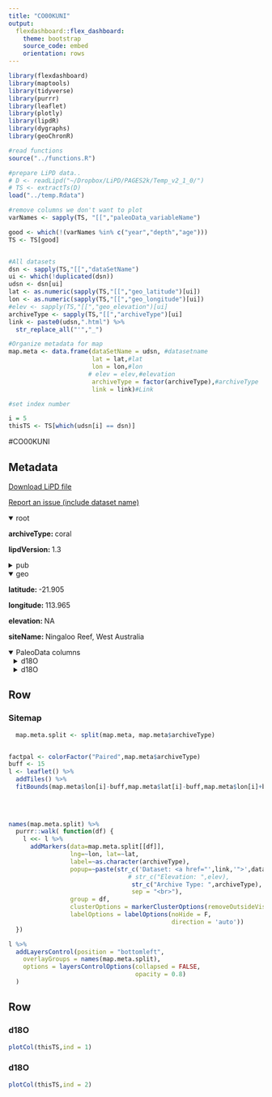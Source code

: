 ```yaml
---
title: "CO00KUNI"
output: 
  flexdashboard::flex_dashboard:
    theme: bootstrap
    source_code: embed
    orientation: rows
---
```


```r
library(flexdashboard)
library(maptools)
library(tidyverse)
library(purrr)
library(leaflet)
library(plotly)
library(lipdR)
library(dygraphs)
library(geoChronR)

#read functions
source("../functions.R")

#prepare LiPD data..
# D <- readLipd("~/Dropbox/LiPD/PAGES2k/Temp_v2_1_0/")
# TS <- extractTs(D)
load("../temp.Rdata")

#remove columns we don't want to plot
varNames <- sapply(TS, "[[","paleoData_variableName")

good <- which(!(varNames %in% c("year","depth","age")))
TS <- TS[good]


#All datasets
dsn <- sapply(TS,"[[","dataSetName")
ui <- which(!duplicated(dsn))
udsn <- dsn[ui]
lat <- as.numeric(sapply(TS,"[[","geo_latitude")[ui])
lon <- as.numeric(sapply(TS,"[[","geo_longitude")[ui])
#elev <- sapply(TS,"[[","geo_elevation")[ui]
archiveType <- sapply(TS,"[[","archiveType")[ui]
link <- paste0(udsn,".html") %>% 
  str_replace_all("'","_")

#Organize metadata for map
map.meta <- data.frame(dataSetName = udsn, #datasetname
                       lat = lat,#lat
                       lon = lon,#lon
                      # elev = elev,#elevation
                       archiveType = factor(archiveType),#archiveType
                       link = link)#Link

#set index number

i = 5
thisTS <- TS[which(udsn[i] == dsn)]
```
#CO00KUNI

Metadata {.sidebar}
-------------------------------------
[Download LiPD file](CO00KUNI.lpd)
            

[Report an issue (include dataset name)](https://github.com/nickmckay/LiPDverse/issues)

<details open style="margin-left: 0px">
<summary>root</summary>
<p style="margin-left: 0px"><strong>archiveType: </strong>coral
<p style="margin-left: 0px"><strong>lipdVersion: </strong>1.3
</details>
<details>
<summary>pub</summary>
<details style="margin-left: 10px">
<summary>pub1</summary>
<p style="margin-left: 10px"><strong>author: </strong>Kuhnert H., J. Pätzold, K. H. Wyrwoll, and G. Wefer
<p style="margin-left: 10px"><strong>pubYear: </strong>2000
<p style="margin-left: 10px"><strong>DOI: </strong>10.1007/s005310050300
</details>
<details style="margin-left: 10px">
<summary>pub2</summary>
</details>
<details style="margin-left: 10px">
<summary>pub3</summary>
</details>
</details>
<details open style="margin-left: 0px">
<summary>geo</summary>
<p style="margin-left: 0px"><strong>latitude: </strong>-21.905
<p style="margin-left: 0px"><strong>longitude: </strong>113.965
<p style="margin-left: 0px"><strong>elevation: </strong>NA
<p style="margin-left: 0px"><strong>siteName: </strong>Ningaloo Reef, West Australia
</details>
<details open>
<summary>PaleoData columns</summary>
<details style="margin-left: 10px">
<summary>d18O</summary>
<p style="margin-left: 10px"><strong>TSid: </strong>CO00KUNI01Aa
<p style="margin-left: 10px"><strong>variableName: </strong>d18O
<p style="margin-left: 10px"><strong>units: </strong>permil
<p style="margin-left: 10px"><strong>description: </strong>carbonate
<details>
<summary>interpretation</summary>
<details style="margin-left: 20px">
<summary>1</summary>
<p style="margin-left: 20px"><strong>fraction: </strong>64% (seasonal) 20% (interannual)
<p style="margin-left: 20px"><strong>inferredMaterial: </strong>seawater
<p style="margin-left: 20px"><strong>integrationTime: </strong>12-Jun
<p style="margin-left: 20px"><strong>integrationTimeBasis: </strong>The age model in the data set is based on the density banding of the skeleton and the seasonality in d18O, whithin each year the highest (least depleted) d18O value was tied to mid-September, which is the coldest month on average.
<p style="margin-left: 20px"><strong>integrationTimeUnits: </strong>year
<p style="margin-left: 20px"><strong>rank: </strong>1
<p style="margin-left: 20px"><strong>scope: </strong>isotope
<p style="margin-left: 20px"><strong>variable: </strong>Temperature_water
</details>
</details>
</details>
<details style="margin-left: 10px">
<summary>d18O</summary>
<p style="margin-left: 10px"><strong>TSid: </strong>CO00KUNI01Ab
<p style="margin-left: 10px"><strong>variableName: </strong>d18O
<p style="margin-left: 10px"><strong>units: </strong>permil
<p style="margin-left: 10px"><strong>description: </strong>carbonate
<details>
<summary>interpretation</summary>
<details style="margin-left: 20px">
<summary>1</summary>
<p style="margin-left: 20px"><strong>fraction: </strong>64% (seasonal) 20% (interannual)
<p style="margin-left: 20px"><strong>inferredMaterial: </strong>seawater
<p style="margin-left: 20px"><strong>integrationTime: </strong>12-Jun
<p style="margin-left: 20px"><strong>integrationTimeBasis: </strong>The age model in the data set is based on the density banding of the skeleton and the seasonality in d18O, whithin each year the highest (least depleted) d18O value was tied to mid-September, which is the coldest month on average.
<p style="margin-left: 20px"><strong>integrationTimeUnits: </strong>year
<p style="margin-left: 20px"><strong>rank: </strong>1
<p style="margin-left: 20px"><strong>scope: </strong>isotope
<p style="margin-left: 20px"><strong>variable: </strong>Temperature_water
</details>
</details>
</details>

Row
-----------------------------------------------------------------------

### Sitemap

```r
  map.meta.split <- split(map.meta, map.meta$archiveType)


factpal <- colorFactor("Paired",map.meta$archiveType)
buff <- 15
l <- leaflet() %>% 
  addTiles() %>% 
  fitBounds(map.meta$lon[i]-buff,map.meta$lat[i]-buff,map.meta$lon[i]+buff,map.meta$lat[i]+buff)
  

  
  
names(map.meta.split) %>%
  purrr::walk( function(df) {
    l <<- l %>%
      addMarkers(data=map.meta.split[[df]],
                 lng=~lon, lat=~lat,
                 label=~as.character(archiveType),
                 popup=~paste(str_c('Dataset: <a href="',link,'">',dataSetName,'</a>'),
                                 # str_c("Elevation: ",elev),
                                  str_c("Archive Type: ",archiveType),
                                  sep = "<br>"),
                 group = df,
                 clusterOptions = markerClusterOptions(removeOutsideVisibleBounds = F),
                 labelOptions = labelOptions(noHide = F,
                                             direction = 'auto'))
  })

l %>%
  addLayersControl(position = "bottomleft",
    overlayGroups = names(map.meta.split),
    options = layersControlOptions(collapsed = FALSE,
                                   opacity = 0.8)
  )
```

Row {.tabset .tabset-fade}
-----------------------------------------------------------------------

### d18O
```r
plotCol(thisTS,ind = 1)
```

### d18O
```r
plotCol(thisTS,ind = 2)
```

